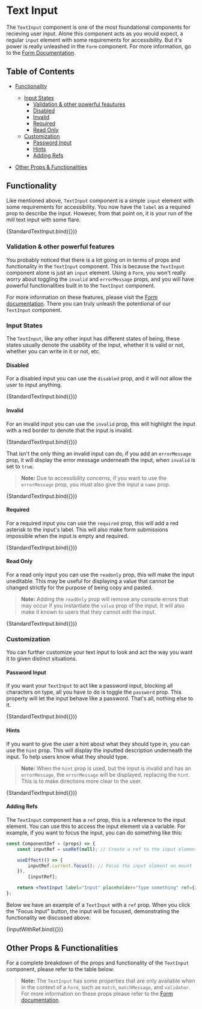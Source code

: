 


<Meta title="Form/Text Input" component={TextInput} />

# Text Input

The `TextInput` component is one of the most foundational components for recieving user input.
Alone this component acts as you would expect, a regular `input` element with some requirements
for accessibility. But it's power is really unleashed in the `Form` component. For more
information, go to the [Form Documentation](/docs/form-form--basic-form).

## Table of Contents

-   [Functionality](#functionality)

    -   [Input States](#input-states)
        -   [Validation & other powerful feautures](#validation--other-powerful-features)
        -   [Disabled](#disabled)
        -   [Invalid](#invalid)
        -   [Required](#required)
        -   [Read Only](#read-only)
    -   [Customization](#customization)
        -   [Password Input](#password-input)
        -   [Hints](#hints)
        -   [Adding Refs](#adding-refs)

-   [Other Props & Functionalities](#other-props--functionalities)

## Functionality

Like mentioned above, `TextInput` component is a simple `input` element with some requirements for
accessibility. You now have the `label` as a required prop to describe the input. However, from
that point on, it is your run of the mill text input with some flare.

<Canvas>
    <Story
        name="Standard Text Input"
        args={{ label: 'Standard Input', placeholder: 'Type something' }}
    >
        {StandardTextInput.bind({})}
    </Story>
</Canvas>

### Validation & other powerful features

You probably noticed that there is a lot going on in terms of props and functionality in the
`TextInput` component. This is because the `TextInput` component alone is just an `input` element.
Using a `Form`, you won't really worry about toggling the `invalid` and `errorMessage` props, and 
you will have powerful functionalities built in to the `TextInput` component.

For more information on these features, please visit the 
[Form documentation](/docs/form-form--basic-form). There you can truly unleash the potentional of 
our `TextInput` component.

### Input States

The `TextInput`, like any other input has different states of being, these states usually denote
the usability of the input, whether it is valid or not, whether you can write in it or not, etc.

#### Disabled

For a disabled input you can use the `disabled` prop, and it will not allow the user to input
anything.

<Canvas>
    <Story
        name="Disabled Text Input"
        args={{ label: 'Disabled Input', placeholder: 'Type something', disabled: true }}
    >
        {StandardTextInput.bind({})}
    </Story>
</Canvas>

#### Invalid

For an invalid input you can use the `invalid` prop, this will highlight the input with a red
border to denote that the input is invalid.

<Canvas>
    <Story
        name="Invalid Text Input"
        args={{ label: 'Invalid Input', placeholder: 'Type something', invalid: true }}
    >
        {StandardTextInput.bind({})}
    </Story>
</Canvas>

That isn't the only thing an invalid input can do, if you add an `errorMessage` prop, it will
display the error message underneath the input, when `invalid` is set to `true`.

> **Note:** Due to accessibility concerns, if you want to use the `errorMessage` prop, you must
> also give the input a `name` prop.

<Canvas>
    <Story
        name="Invalid Input With Message"
        args={{
            label: 'Invalid Input',
            placeholder: 'Type something',
            invalid: true,
            errorMessage: 'This is an error message',
            name: 'invalid-input',
        }}
    >
        {StandardTextInput.bind({})}
    </Story>
</Canvas>

#### Required

For a required input you can use the `required` prop, this will add a red asterisk to the input's
label. This will also make form submissions impossible when the input is empty and required.

<Canvas>
    <Story
        name="Required Text Input"
        args={{ label: 'Required Input', placeholder: 'Type something', required: true }}
    >
        {StandardTextInput.bind({})}
    </Story>
</Canvas>

#### Read Only

For a read only input you can use the `readonly` prop, this will make the input uneditable. This
may be useful for displaying a value that cannot be changed strictly for the purpose of being
copy and pasted.

> **Note:** Adding the `readOnly` prop will remove any console errors that may occur if you
> instantiate the `value` prop of the input. It will also make it known to users that they cannot
> edit the input.

<Canvas>
    <Story
        name="Read Only Text Input"
        args={{
            label: 'Read Only Input',
            placeholder: 'Type something',
            readOnly: true,
            value: 'Copy me',
        }}
    >
        {StandardTextInput.bind({})}
    </Story>
</Canvas>

### Customization

You can further customize your text input to look and act the way you want it to given distinct
situations.

#### Password Input

If you want your `TextInput` to act like a password input, blocking all characters on type, all you
have to do is toggle the `password` prop. This property will let the input behave like a password.
That's all, nothing else to it.

<Canvas>
    <Story
        name="Password Input"
        args={{ label: 'Password Input', placeholder: 'Type something', password: true }}
    >
        {StandardTextInput.bind({})}
    </Story>
</Canvas>

#### Hints

If you want to give the user a hint about what they should type in, you can use the `hint` prop. This
will display the inputted description underneath the input. To help users know what they should type.

> **Note:** When the `hint` prop is used, but the input is invalid and has an `errorMessage`, the
> `errorMessage` will be displayed, replacing the `hint`. This is to make directions more clear to
> the user.

<Canvas>
    <Story
        name="Hint Text Input"
        args={{
            label: 'Hint Input',
            placeholder: 'Type something',
            hint: 'You should type something :)',
        }}
    >
        {StandardTextInput.bind({})}
    </Story>
</Canvas>

#### Adding Refs

The `TextInput` component has a `ref` prop, this is a reference to the input element. You can use
this to access the input element via a variable. For example, if you want to focus the input, you
can do something like this:

```jsx
const ComponentDef = (props) => {
    const inputRef = useRef(null); // Create a ref to the input element

    useEffect(() => {
        inputRef.current.focus(); // Focus the input element on mount
    }),
        [inputRef];

    return <TextInput label="Input" placeholder="Type something" ref={inputRef} />;
};
```

Below we have an example of a `TextInput` with a `ref` prop. When you click the "Focus Input"
button, the input will be focused, demonstrating the functionality we discussed above.

<Canvas>
    <Story name="Input With Ref" args={{ label: 'Input With Ref', placeholder: 'Type something' }}>
        {InputWithRef.bind({})}
    </Story>
</Canvas>

## Other Props & Functionalities

For a complete breakdown of the props and functionality of the `TextInput` component, please
refer to the table below.

> **Note:** The `TextInput` has some properties that are only available when in the context of a
> `Form`, such as `match`, `matchMessage`, and `validator`. For more information on these props
> please refer to the [Form documentation](/docs/form-form--basic-form).

<ArgsTable of={TextInput} />
